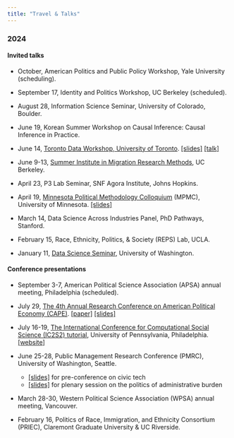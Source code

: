 ```yaml
---
title: "Travel & Talks"
---
```


### 2024

#### Invited talks 

* October, American Politics and Public Policy Workshop, Yale University (scheduling).

* September 17, Identity and Politics Workshop, UC Berkeley (scheduled).

* August 28, Information Science Seminar, University of Colorado, Boulder.

* June 19, Korean Summer Workshop on Causal Inference: Causal Inference in Practice. 

* June 14, [Toronto Data Workshop, University of Toronto](https://ischool.utoronto.ca/news/introducing-the-toronto-data-workshop-summer-series/).  [\[slides\]](https://github.com/jaeyk/jaeyk.github.io/blob/main/slides/field_experiments_safety_nets.pdf) [\[talk\]](https://youtu.be/bwd5ypg4nxw?si=1AJA5BWVzQN0n7vZ)

* June 9-13, [Summer Institute in Migration Research Methods](https://www.canva.com/design/DAF7k6nkfyE/HNs0MQf_ApxuzOI2x4os5Q/view?utm_content=DAF7k6nkfyE&utm_campaign=designshare&utm_medium=link&utm_source=editor&fbclid=IwZXh0bgNhZW0CMTAAAR35zr37ckUsJ9JvpIWOeF0dyoI_JAauCLwu1qZARzvNr1hMiMsYeF0dgg8_aem_ZmFrZWR1bW15MTZieXRlcw), UC Berkeley. 

* April 23, P3 Lab Seminar, SNF Agora Institute, Johns Hopkins.

* April 19, [Minnesota Political Methodology Colloquium](https://sites.google.com/umn.edu/mpmc/schedule) (MPMC), University of Minnesota. [\[slides\]](https://github.com/jaeyk/jaeyk.github.io/blob/main/slides/training_css_phd.pdf)

* March 14, Data Science Across Industries Panel, PhD Pathways, Stanford. 

* February 15, Race, Ethnicity, Politics, & Society (REPS) Lab, UCLA.

* January 11, [Data Science Seminar](https://escience.washington.edu/events/uwdss-kim/), University of Washington. 

#### Conference presentations 

* September 3-7, American Political Science Association (APSA) annual meeting, Philadelphia (scheduled).

* July 29, [The 4th Annual Research Conference on American Political Economy (CAPE)](https://www.americanpoliticaleconomy.org/events/annual-conference).  [\[paper\]](https://www.dropbox.com/scl/fi/jfblious81qwz6q9qqjuq/administrative_check_points.pdf?rlkey=wp4kt2oa9qe8huox4k9qdpc67&e=3&st=j869p0ka&dl=0) [\[slides\]](https://github.com/jaeyk/jaeyk.github.io/blob/main/slides/administrative_checkpoints_CAPE_kim.pdf)

* July 16-19, [The International Conference for Computational Social Science (IC2S2) tutorial](https://ic2s2-2024.org/tutorials), University of Pennsylvania, Philadelphia. [\[website\]](https://github.com/jaeyk/ic2s2-training-css-tutorial)
    
* June 25-28, Public Management Research Conference (PMRC), University of Washington, Seattle.
    -   [\[slides\]](https://github.com/jaeyk/jaeyk.github.io/blob/main/slides/field_experiments_safety_nets_PMRC_kim.pdf) for pre-conference on civic tech
    -   [\[slides\]](https://github.com/jaeyk/jaeyk.github.io/blob/main/slides/administrative_checkpoints_PMRC_kim.pdf) for plenary session on the politics of administrative burden

* March 28-30, Western Political Science Association (WPSA) annual meeting, Vancouver.

* February 16, Politics of Race, Immigration, and Ethnicity Consortium (PRIEC), Claremont Graduate University & UC Riverside. 

